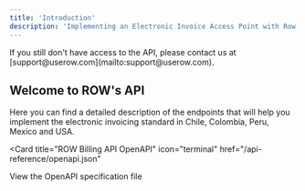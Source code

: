 ---
title: 'Introduction'
description: 'Implementing an Electronic Invoice Access Point with Row'
---

<Note>
  If you still don't have access to the API, please contact us at [support@userow.com](mailto:support@userow.com).
</Note>

## Welcome to ROW's API

Here you can find a detailed description of the endpoints that will help you implement the  electronic invoicing standard in Chile, Colombia, Peru, Mexico and USA.

<Card
  title="ROW Billing API OpenAPI"
  icon="terminal"
  href="/api-reference/openapi.json"
>
  View the OpenAPI specification file
</Card>
